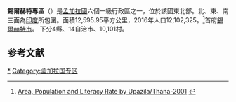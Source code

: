 {{Infobox settlement
<!-- See Template:Infobox settlement for additional fields and descriptions -->
| name                    = 錫爾赫特專區
| native_name             = সিলেট বিভাগ
| native_name_lang        = bn<!-- ISO 639-2 code -->
| other_name              = Greater Sylhet
| settlement_type         = [[孟加拉行政區劃|專區]]
| image_skyline           = Tea Garden Srimongol Sylhet Bangladesh 2.JPG
| image_alt               = 
| image_caption           = Tea Gardens of Srimongol
| image_map               = Sylhet in Bangladesh.svg
| map_alt                 = 
| map_caption             = 錫爾赫特區位置圖
| latd  = 24|latm  = 30|latNS  = N
| longd = 91|longm = 40|longEW = E
| coor_pinpoint           = 
| coordinates_type        = region:BD_type:adm1st_source:GNS-enwiki
| coordinates_display     = inline,title
| coordinates_footnotes   = 
| subdivision_type        = 國家
| subdivision_name        = {{flag|Bangladesh}}
| established_title       = 建立
| established_date        = 
| seat_type               = 首府
| seat                    = [[錫爾赫特市|錫爾赫特市]]
| government_footnotes    = 
| leader_party            = 
| leader_title            =
| leader_name             =
| unit_pref               = Metric<!-- or US or UK -->
| area_footnotes          = 
| area_total_km2          = 12595.95
| area_note               = 
| elevation_footnotes     = 
| elevation_m             = 
| population_footnotes    = 
| population_total        = 12,102,325
| population_as_of        = 2016
| population_density_km2  = auto
| population_note         = 
| timezone1               = [[孟加拉国标准时间|BST]]
| utc_offset1             = +6
| iso_code                = 
| website                 = <!-- {{URL|example.com}} -->
| footnotes               = 
}}
'''錫爾赫特專區'''（{{lang|bn|সিলেট বিভাগ}}）是[[孟加拉國|孟加拉國]]六個一級行政區之一，位於該國東北部。北、東、南三面為[[印度|印度]]所包圍。面積12,595.95平方公里，2016年人口12,102,325。<ref>[http://www.bbs.gov.bd/dataindex/census/ce_uzila.pdf Area, Population and Literacy Rate by Upazila/Thana-2001] {{webarchive|url=https://web.archive.org/web/20070704141110/http://www.bbs.gov.bd/dataindex/census/ce_uzila.pdf |date=2007-07-04 }}</ref>首府[[錫爾赫特市|錫爾赫特市]]。
下分4縣、14自治市、10,101村。

== 参考文献 ==
{{reflist}}

{{孟加拉行政區劃}}

{{DEFAULTSORT:Sylhet}}

[[Category:锡尔赫特专区|*]]
[[Category:孟加拉国专区|Category:孟加拉国专区]]